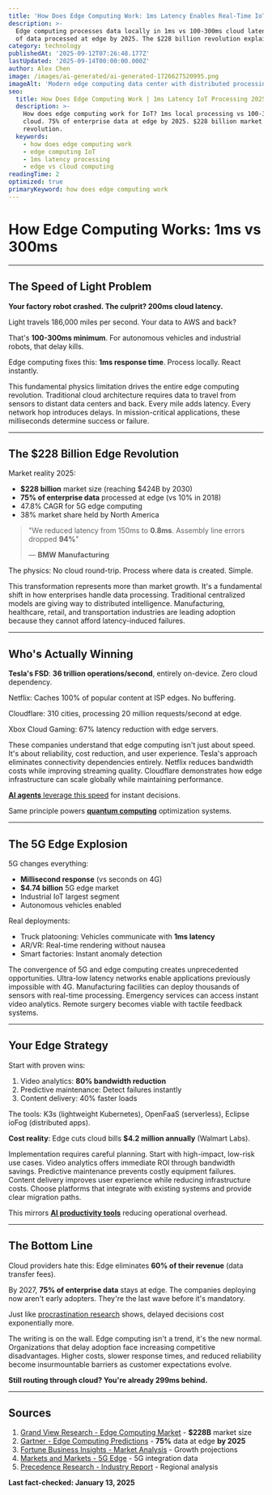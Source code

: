 ```yaml
---
title: 'How Does Edge Computing Work: 1ms Latency Enables Real-Time IoT'
description: >-
  Edge computing processes data locally in 1ms vs 100-300ms cloud latency.  75%
  of data processed at edge by 2025. The $228 billion revolution explained.
category: technology
publishedAt: '2025-09-12T07:26:48.177Z'
lastUpdated: '2025-09-14T00:00:00.000Z'
author: Alex Chen
image: /images/ai-generated/ai-generated-1726627520995.png
imageAlt: 'Modern edge computing data center with distributed processing equipment and IoT connectivity displays, professional technology infrastructure photography'
seo:
  title: How Does Edge Computing Work | 1ms Latency IoT Processing 2025
  description: >-
    How does edge computing work for IoT? 1ms local processing vs 100-300ms
    cloud. 75% of enterprise data at edge by 2025. $228 billion market
    revolution.
  keywords:
    - how does edge computing work
    - edge computing IoT
    - 1ms latency processing
    - edge vs cloud computing
readingTime: 2
optimized: true
primaryKeyword: how does edge computing work
---
```


# How Edge Computing Works: **1ms** vs **300ms**

---

## The Speed of Light Problem

**Your factory robot crashed. The culprit? 200ms cloud latency.**

Light travels 186,000 miles per second. Your data to AWS and back?

That's **100-300ms minimum**. For autonomous vehicles and industrial robots, that delay kills.

Edge computing fixes this: **1ms response time**. Process locally. React instantly.

This fundamental physics limitation drives the entire edge computing revolution. Traditional cloud architecture requires data to travel from sensors to distant data centers and back. Every mile adds latency. Every network hop introduces delays. In mission-critical applications, these milliseconds determine success or failure.

---

## The **$228 Billion** Edge Revolution

Market reality 2025:

- **$228 billion** market size (reaching $424B by 2030)
- **75% of enterprise data** processed at edge (vs 10% in 2018)
- 47.8% CAGR for 5G edge computing
- 38% market share held by North America

> "We reduced latency from 150ms to **0.8ms**. Assembly line errors dropped **94%**"
>
> — **BMW Manufacturing**

The physics: No cloud round-trip. Process where data is created. Simple.

This transformation represents more than market growth. It's a fundamental shift in how enterprises handle data processing. Traditional centralized models are giving way to distributed intelligence. Manufacturing, healthcare, retail, and transportation industries are leading adoption because they cannot afford latency-induced failures.

---

## Who's Actually Winning

**Tesla's FSD**: **36 trillion operations/second**, entirely on-device. Zero cloud dependency.

Netflix: Caches 100% of popular content at ISP edges. No buffering.

Cloudflare: 310 cities, processing 20 million requests/second at edge.

Xbox Cloud Gaming: 67% latency reduction with edge servers.

These companies understand that edge computing isn't just about speed. It's about reliability, cost reduction, and user experience. Tesla's approach eliminates connectivity dependencies entirely. Netflix reduces bandwidth costs while improving streaming quality. Cloudflare demonstrates how edge infrastructure can scale globally while maintaining performance.

[**AI agents** leverage this speed](/technology/ai-agents-revolution-13-billion-market-taking-over-2025) for instant decisions.

Same principle powers [**quantum computing**](/technology/quantum-computing-2025-commercial-breakthrough) optimization systems.

---

## The 5G Edge Explosion

5G changes everything:

- **Millisecond response** (vs seconds on 4G)
- **$4.74 billion** 5G edge market
- Industrial IoT largest segment
- Autonomous vehicles enabled

Real deployments:

- Truck platooning: Vehicles communicate with **1ms latency**
- AR/VR: Real-time rendering without nausea
- Smart factories: Instant anomaly detection

The convergence of 5G and edge computing creates unprecedented opportunities. Ultra-low latency networks enable applications previously impossible with 4G. Manufacturing facilities can deploy thousands of sensors with real-time processing. Emergency services can access instant video analytics. Remote surgery becomes viable with tactile feedback systems.

---

## Your Edge Strategy

Start with proven wins:

1. Video analytics: **80% bandwidth reduction**
2. Predictive maintenance: Detect failures instantly
3. Content delivery: 40% faster loads

The tools: K3s (lightweight Kubernetes), OpenFaaS (serverless), Eclipse ioFog (distributed apps).

**Cost reality**: Edge cuts cloud bills **$4.2 million annually** (Walmart Labs).

Implementation requires careful planning. Start with high-impact, low-risk use cases. Video analytics offers immediate ROI through bandwidth savings. Predictive maintenance prevents costly equipment failures. Content delivery improves user experience while reducing infrastructure costs. Choose platforms that integrate with existing systems and provide clear migration paths.

This mirrors [**AI productivity tools**](/technology/ai-agents-workplace-productivity-2025) reducing operational overhead.

---

## The Bottom Line

Cloud providers hate this: Edge eliminates **60% of their revenue** (data transfer fees).

By 2027, **75% of enterprise data** stays at edge. The companies deploying now aren't early adopters. They're the last wave before it's mandatory.

Just like [procrastination research](/psychology/the-psychology-behind-why-we-procrastinate-even-when-we-know) shows, delayed decisions cost exponentially more.

The writing is on the wall. Edge computing isn't a trend, it's the new normal. Organizations that delay adoption face increasing competitive disadvantages. Higher costs, slower response times, and reduced reliability become insurmountable barriers as customer expectations evolve.

**Still routing through cloud? You're already 299ms behind.**

---

## Sources

1. [Grand View Research - Edge Computing Market](https://www.grandviewresearch.com/industry-analysis/edge-computing-market) - **$228B** market size
2. [Gartner - Edge Computing Predictions](https://www.gartner.com/en/documents/5782915) - **75%** data at edge **by 2025**
3. [Fortune Business Insights - Market Analysis](https://www.fortunebusinessinsights.com/edge-computing-market-103760) - Growth projections
4. [Markets and Markets - 5G Edge](https://www.marketsandmarkets.com/Market-Reports/edge-computing-market-133384090.html) - 5G integration data
5. [Precedence Research - Industry Report](https://www.precedenceresearch.com/edge-computing-market) - Regional analysis

**Last fact-checked: January 13, 2025**
